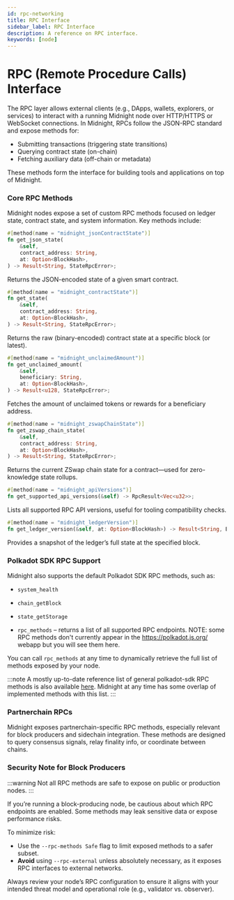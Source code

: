 ```yaml
---
id: rpc-networking
title: RPC Interface
sidebar_label: RPC Interface
description: A reference on RPC interface.
keywords: [node]
---
```


# RPC (Remote Procedure Calls) Interface

The RPC layer allows external clients (e.g., DApps, wallets, explorers, or services) to interact with a running Midnight node over HTTP/HTTPS or WebSocket connections. In Midnight, RPCs follow the JSON-RPC standard and expose methods for:

* Submitting transactions (triggering state transitions)
* Querying contract state (on-chain)
* Fetching auxiliary data (off-chain or metadata)

These methods form the interface for building tools and applications on top of Midnight.

### Core RPC Methods

Midnight nodes expose a set of custom RPC methods focused on ledger state, contract state, and system information. Key methods include:

```rust
#[method(name = "midnight_jsonContractState")]
fn get_json_state(
    &self,
    contract_address: String,
    at: Option<BlockHash>,
) -> Result<String, StateRpcError>;
```

Returns the JSON-encoded state of a given smart contract.

```rust
#[method(name = "midnight_contractState")]
fn get_state(
    &self,
    contract_address: String,
    at: Option<BlockHash>,
) -> Result<String, StateRpcError>;
```

Returns the raw (binary-encoded) contract state at a specific block (or latest).

```rust
#[method(name = "midnight_unclaimedAmount")]
fn get_unclaimed_amount(
    &self,
    beneficiary: String,
    at: Option<BlockHash>,
) -> Result<u128, StateRpcError>;
```

Fetches the amount of unclaimed tokens or rewards for a beneficiary address.

```rust
#[method(name = "midnight_zswapChainState")]
fn get_zswap_chain_state(
    &self,
    contract_address: String,
    at: Option<BlockHash>,
) -> Result<String, StateRpcError>;
```

Returns the current ZSwap chain state for a contract—used for zero-knowledge state rollups.

```rust
#[method(name = "midnight_apiVersions")]
fn get_supported_api_versions(&self) -> RpcResult<Vec<u32>>;
```

Lists all supported RPC API versions, useful for tooling compatibility checks.

```rust
#[method(name = "midnight_ledgerVersion")]
fn get_ledger_version(&self, at: Option<BlockHash>) -> Result<String, BlockRpcError>;
```


Provides a snapshot of the ledger’s full state at the specified block.

### Polkadot SDK RPC Support

Midnight also supports the default Polkadot SDK RPC methods, such as:

* `system_health`

* `chain_getBlock`

* `state_getStorage`

* `rpc_methods` – returns a list of all supported RPC endpoints. NOTE: some RPC methods don't currently appear in the https://polkadot.js.org/ webapp but you will see them here.

You can call `rpc_methods` at any time to dynamically retrieve the full list of methods exposed by your node.

:::note
A mostly up-to-date reference list of general polkadot-sdk RPC methods is also available [here](https://polkadot.js.org/docs/substrate/rpc/). Midnight at any time has some overlap of implemented methods with this list.
:::

### Partnerchain RPCs

Midnight exposes partnerchain-specific RPC methods, especially relevant for block producers and sidechain integration. These methods are designed to query consensus signals, relay finality info, or coordinate between chains.

### Security Note for Block Producers

:::warning
Not all RPC methods are safe to expose on public or production nodes.
:::

If you’re running a block-producing node, be cautious about which RPC endpoints are enabled. Some methods may leak sensitive data or expose performance risks.

To minimize risk:
* Use the `--rpc-methods Safe` flag to limit exposed methods to a safer subset.
* **Avoid** using `--rpc-external` unless absolutely necessary, as it exposes RPC interfaces to external networks.

Always review your node’s RPC configuration to ensure it aligns with your intended threat model and operational role (e.g., validator vs. observer).
